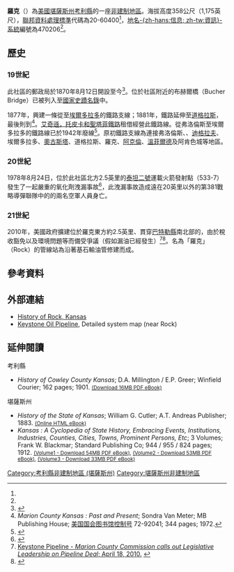 {{noteTA
|1=zh-hans:县;zh-hk:縣;zh-tw:郡;
}}
{{Infobox settlement
|official_name = 羅克
|native_name = Rock
|settlement_type = [[非建制地區|非建制地區]] 
|nickname = 
|motto =
|image_map = Map of Cowley Co, Ks, USA.png
|map_caption = 羅克在考利縣的位置
|pushpin_map=USA Kansas
|pushpin_map_caption = 羅克在堪薩斯州的位置
|coordinates = {{Coord|region:US-KS|display=it}}
|subdivision_type = [[世界政區索引|國家]]
|subdivision_name = [[美国|美国]]
|subdivision_type1 = [[美國行政區劃|州]]
|subdivision_name1 = [[堪薩斯州|堪薩斯州]]
|subdivision_type2 = [[堪薩斯州行政區劃|縣]]
|subdivision_name2 = [[考利縣_(堪薩斯州)|考利縣]]
|unit_pref  =  
|population_as_of = 
|population_footnotes = 
|population_total = 
|population_density_km2 = 
|timezone = [[北美中部时区|CST]]
|utc_offset = -6
|timezone_DST = CDT
|utc_offset_DST = -5
|elevation_footnotes = 
|elevation_m = 358
|elevation_ft = 1175
|postal_code_type = [[美國郵區編號|郵區編號]]
|postal_code = 67131
|area_code = [[電話區號620|620]]
|blank_name = [[聯邦資料處理標準|FIPS代碼]]
|blank_info = 20-60400<ref name="gnis"/>
|blank1_name = [[地名信息系统|GNIS編號]]
|blank1_info = 470206<ref name=gnis>{{GNIS|470206|name=Rock, Kansas}}</ref>
|website = 
}}

'''羅克'''（{{lang|en|'''Rock'''}}）為[[美國|美國]][[堪薩斯州|堪薩斯州]][[考利縣_(堪薩斯州)|考利縣]]的一座[[非建制地區|非建制地區]]。海拔高度358公尺（1,175英尺），[[聯邦資料處理標準|聯邦資料處理標準]]代碼為20-60400<ref name="gnis"/>，[[地名信息系统|地名-{zh-hans:信息; zh-tw:資訊}-系統]]編號為470206<ref name=gnis/>。

==歷史==

===19世紀===
此社區的郵政局於1870年8月12日開設至今<ref>{{cite web | url=https://www.kshs.org/geog/geog_postoffices/search/page:2/county:CL | title=Kansas Post Offices, 1828-1961, page 2 | publisher=Kansas Historical Society | accessdate=6 June 2014 | archive-date=2019-12-18 | archive-url=https://web.archive.org/web/20191218120759/https://www.kshs.org/geog/geog_postoffices/search/page:2/county:CL | dead-url=no }}</ref>。位於社區附近的布赫爾橋（Bucher Bridge）已被列入至[[國家史蹟名錄|國家史蹟名錄]]中。

1877年，{{le|弗洛倫斯，埃爾多拉多和沃爾納特瓦利鐵路公司|Florence, El Dorado, and Walnut Valley Railroad Company}}興建一條從{{le|弗洛倫斯 (堪薩斯州)|Florence, Kansas|弗洛倫斯}}至[[埃爾多拉多_(堪薩斯州)|埃爾多拉多]]的鐵路支線；1881年，鐵路延伸至[[道格拉斯_(堪薩斯州)|道格拉斯]]，最後則到{{le|阿肯色城 (堪薩斯州)|Arkansas City, Kansas|阿肯色城}}<ref>''Marion County Kansas : Past and Present''; Sondra Van Meter; MB Publishing House; [[美国国会图书馆控制号|美国国会图书馆控制号]] 72-92041; 344 pages; 1972.</ref>。[[艾奇遜，托皮卡和聖塔菲鐵路|艾奇遜，托皮卡和聖塔菲鐵路]]租借經營此鐵路線。從弗洛倫斯至埃爾多拉多的鐵路線已於1942年廢線<ref name="Abandon Railway 1942">{{Cite web |url=http://www.abandonedrails.com/Florence_to_El_Dorado |title=Railway Abandonment 1942 |access-date=2016-05-22 |archive-date=2019-12-25 |archive-url=https://web.archive.org/web/20191225115810/http://www.abandonedrails.com/Florence_to_El_Dorado |dead-url=no }}</ref>。原初鐵路支線為連接弗洛倫斯、{{le|伯恩斯 (堪薩斯州)|Burns, Kansas|伯恩斯}}、[[迪格拉夫_(堪薩斯州)|迪格拉夫]]、埃爾多拉多、[[奧古斯塔_(堪薩斯州)|奧古斯塔]]、道格拉斯、羅克、[[阿克倫_(堪薩斯州)|阿克倫]]、[[溫菲爾德_(堪薩斯州)|溫菲爾德]]及阿肯色城等地區。

===20世紀===
1978年8月24日，位於此社區北方2.5英里的[[泰坦二號|泰坦二號]]運載火箭發射點（533-7）發生了一起嚴重的氧化劑洩漏事故<ref>{{Cite web |url=http://www.techbastard.com/missile/titan2/accident_533-7_1978.php |title=存档副本 |access-date=2016-05-22 |archive-date=2015-05-07 |archive-url=https://web.archive.org/web/20150507144226/http://www.techbastard.com/missile/titan2/accident_533-7_1978.php |dead-url=no }}</ref>，此洩漏事故造成遠在20英里以外的{{le|麥康奈爾空軍基地|McConnell AFB}}第381戰略導彈聯隊中的的兩名空軍人員身亡。

===21世紀===
2010年，美國政府擴建位於羅克東方約2.5英里、貫穿[[巴特勒縣_(堪薩斯州)|巴特勒縣]]南北部的{{le|基石輸油管|Keystone Pipeline}}，由於稅收豁免以及環境問題等而備受爭議（假如漏油已經發生）<ref>[http://www.gpace.org/news/marion-county-commission-calls-out-legislative-leadership-on-pipeline-deal/ Keystone Pipeline - ''Marion County Commission calls out Legislative Leadership on Pipeline Deal''; April 18, 2010.] {{webarchive|url=https://web.archive.org/web/20111022015437/http://www.gpace.org/news/marion-county-commission-calls-out-legislative-leadership-on-pipeline-deal/ |date=2011年10月22日 }}</ref><ref>{{Cite web |url=http://www2.ljworld.com/news/2010/dec/10/transcanada-inspecting-keystone-pipeline/ |title=Keystone Pipeline - ''TransCanada inspecting pipeline''; December 10, 2010. |access-date=2016-05-22 |archive-date=2021-01-17 |archive-url=https://web.archive.org/web/20210117003010/http://www2.ljworld.com/news/2010/dec/10/transcanada-inspecting-keystone-pipeline/ |dead-url=no }}</ref>。名為「羅克」（Rock）的管線站為沿著基石輸油管修建而成。

==參考資料==
{{Reflist}}

==外部連結==
* [https://web.archive.org/web/20051130055333/http://skyways.lib.ks.us/genweb/cowley/towns/Rock/rock.shtml History of Rock, Kansas]
* [https://web.archive.org/web/20120806033948/http://www.transcanada.com/docs/Key_Projects/detailed_system_map.pdf Keystone Oil Pipeline], Detailed system map (near Rock)

==延伸閱讀==
;考利縣
* ''History of Cowley County Kansas''; D.A. Millington / E.P. Greer; Winfield Courier; 162 pages; 1901. <small>[http://www.archive.org/download/historyofcowleyc00mill/historyofcowleyc00mill.pdf (Download 16MB PDF eBook)]</small>
;堪薩斯州
* ''History of the State of Kansas''; William G. Cutler; A.T. Andreas Publisher; 1883. <small>[http://www.kancoll.org/books/cutler/ (Online HTML eBook)] {{Wayback|url=http://www.kancoll.org/books/cutler/ |date=20181109204358 }}</small>
* ''Kansas : A Cyclopedia of State History, Embracing Events, Institutions, Industries, Counties, Cities, Towns, Prominent Persons, Etc''; 3 Volumes; Frank W. Blackmar; Standard Publishing Co; 944 / 955 / 824 pages; 1912. <small>[http://www.archive.org/download/kansascyc01blac/kansascyc01blac.pdf (Volume1 - Download 54MB PDF eBook)], [http://www.archive.org/download/kansascycloped02blac/kansascycloped02blac.pdf (Volume2 - Download 53MB PDF eBook)], [http://www.archive.org/download/kansascyclopedia03blac/kansascyclopedia03blac.pdf (Volume3 - Download 33MB PDF eBook)]</small>
{{考利縣 (堪薩斯州)}}

{{DEFAULTSORT:Rock}}
[[Category:考利縣非建制地區_(堪薩斯州)|Category:考利縣非建制地區 (堪薩斯州)]]
[[Category:堪薩斯州非建制地區|Category:堪薩斯州非建制地區]]